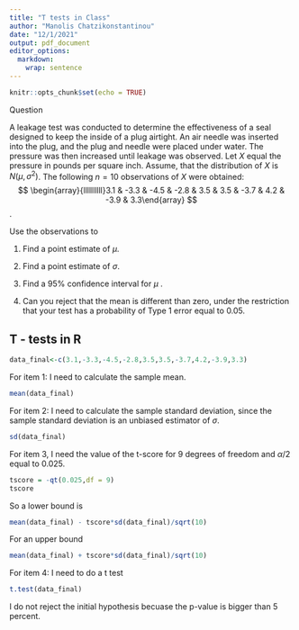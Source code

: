 ```yaml
---
title: "T tests in Class"
author: "Manolis Chatzikonstantinou"
date: "12/1/2021"
output: pdf_document
editor_options: 
  markdown: 
    wrap: sentence
---
```


```r
knitr::opts_chunk$set(echo = TRUE)
```

Question

A leakage test was conducted to determine the effectiveness of a seal designed to keep the inside of a plug airtight.
An air needle was inserted into the plug, and the plug and needle were placed under water.
The pressure was then increased until leakage was observed.
Let $X$ equal the pressure in pounds per square inch.
Assume, that the distribution of $X$ is $N\left(\mu, \sigma^{2}\right)$.
The following $n=10$ observations of $X$ were obtained: $$
\begin{array}{llllllllll}3.1 & -3.3 & -4.5 & -2.8 & 3.5 & 3.5 & -3.7 & 4.2 & -3.9 & 3.3\end{array}
$$.

Use the observations to

1.  Find a point estimate of $\mu$.

2.  Find a point estimate of $\sigma$.

3.  Find a $95 \%$ confidence interval for $\mu$ .

4.  Can you reject that the mean is different than zero, under the restriction that your test has a probability of Type 1 error equal to 0.05.

## T - tests in R

```r
data_final<-c(3.1,-3.3,-4.5,-2.8,3.5,3.5,-3.7,4.2,-3.9,3.3)
```

For item 1: I need to calculate the sample mean.

```r
mean(data_final)
```

For item 2: I need to calculate the sample standard deviation, since the sample standard deviation is an unbiased estimator of $\sigma$.

```r
sd(data_final)
```

For item 3, I need the value of the t-score for 9 degrees of freedom and $\alpha/2$ equal to 0.025.

```r
tscore = -qt(0.025,df = 9)
tscore
```

So a lower bound is

```r
mean(data_final) - tscore*sd(data_final)/sqrt(10)
```

For an upper bound

```r
mean(data_final) + tscore*sd(data_final)/sqrt(10)
```

For item 4: I need to do a t test

```r
t.test(data_final)
```

I do not reject the initial hypothesis becuase the p-value is bigger than 5 percent.
